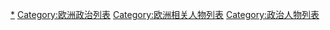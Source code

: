 [[Category:歐洲政治人物|*]]
[[Category:欧洲政治列表|Category:欧洲政治列表]]
[[Category:欧洲相关人物列表|Category:欧洲相关人物列表]]
[[Category:政治人物列表|Category:政治人物列表]]